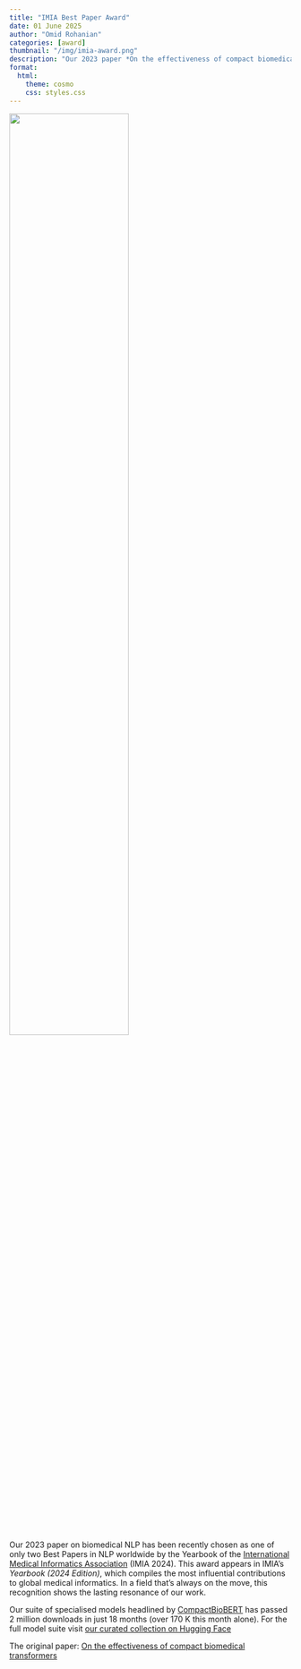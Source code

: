 ```yaml
---
title: "IMIA Best Paper Award"
date: 01 June 2025
author: "Omid Rohanian"
categories: [award]
thumbnail: "/img/imia-award.png"
description: "Our 2023 paper *On the effectiveness of compact biomedical transformers* was selected as one of two Best Papers in NLP worldwide by IMIA’s Yearbook of Medical Informatics."
format:
  html:
    theme: cosmo
    css: styles.css
---
```


![](/img/imia-award.png){fig-alt="Excerpt from IMIA Yearbook 2024 showing our paper" fig-align="center" width="65%"}

Our 2023 paper on biomedical NLP has been recently chosen as one of only two Best Papers in NLP worldwide by the Yearbook of the [International Medical Informatics Association](https://en.wikipedia.org/wiki/International_Medical_Informatics_Association) (IMIA 2024). 
This award appears in IMIA’s _Yearbook (2024 Edition)_, which compiles the most influential contributions to global medical informatics. In a field that’s always on the move, this recognition shows the lasting resonance of our work.

Our suite of specialised models headlined by [CompactBioBERT](https://huggingface.co/nlpie/compact-biobert) has passed 2 million downloads in just 18 months (over 170 K this month alone). For the full model suite visit [our curated collection on Hugging Face](https://huggingface.co/collections/nlpie/compact-biomedical-models-67b743269107c46e94ad97f4)

The original paper: [On the effectiveness of compact biomedical transformers](https://academic.oup.com/bioinformatics/article/39/3/btad103/7056640?login=false)
